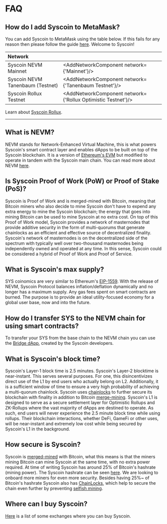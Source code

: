 


# FAQ

## How do I add Syscoin to MetaMask?

You can add Syscoin to MetaMask using the table below. If this fails for any reason then please follow the guide [here](/docs/guides/nevm/metamask). Welcome to Syscoin!

| Network             |                                                        |
| :------------------ | ------------------------------------------------------ |
| Syscoin NEVM Mainnet     | <AddNetworkComponent network={'Mainnet'}/>             |
| Syscoin NEVM Tanenbaum (Testnet)   | <AddNetworkComponent network={'Tanenbaum Testnet'}/>   |
| Syscoin Rollux Testnet | <AddNetworkComponent network={'Rollux Optimistic Testnet'}/> |

Learn about [Syscoin Rollux](/docs/tech/rollux).

-----

## What is NEVM?

NEVM stands for Network-Enhanced Virtual Machine, this is what powers Syscoin's smart contract layer and enables dApps to be built on top of the Syscoin blockchain. It is a version of [Ethereum's EVM](https://ethereum.org/en/developers/docs/evm/) but modified to operate in tandem with the Syscoin main chain. You can read more about NEVM [here](/docs/tech/nevm).

## Is Syscoin Proof of Work (PoW) or Proof of Stake (PoS)?

Syscoin is Proof of Work and is merged-mined with Bitcoin, meaning that Bitcoin miners who also decide to mine Syscoin don't have to expend any extra energy to mine the Syscoin blockchain; the energy that goes into mining Bitcoin can be used to mine Syscoin at no extra cost. On top of this Proof of Work model, Syscoin provides a network of masternodes that provide additive security in the form of multi-quorums that generate chainlocks as an efficient and effective source of decentralized finality. Syscoin's network of masternodes is on the decentralized side of the spectrum with typically well over two-thousand masternodes being independently owned and operated at any time. In this sense, Syscoin could be considered a hybrid of Proof of Work and Proof of Service.

## What is Syscoin's max supply?

SYS coinomics are very similar to Ethereum's [EIP-1559](https://eips.ethereum.org/EIPS/eip-1559). With the release of NEVM, Syscoin Protocol balances inflation/deflation dynamically and no longer has a maximum supply. Any gas fees spent on smart contracts are burned. The purpose is to provide an ideal utility-focused economy for a global user base, now and into the future.

## How do I transfer SYS to the NEVM chain for using smart contracts?

To transfer your SYS from the base chain to the NEVM chain you can use the [Bridge dApp](https://bridge.syscoin.org/), created by the Syscoin developers.

## What is Syscoin's block time?

Syscoin's Layer-1 block time is 2.5 minutes. Syscoin's Layer-2 blocktime is near-instant. This serves several purposes. For one, this disincentivizes direct use of the L1 by end users who actually belong on L2. Additionally, it is a sufficient window of time to ensure a very high probability of achieving a multi-quorum chainlock. Syscoin uses [chainlocks](/docs/tech/chainlocks) to further secure its blockchain with finality in addition to Bitcoin [merge-mining](/docs/tech/merged-mining). Syscoin's L1 is designed to serve as a secure settlement layer for Optimistic Rollups and ZK-Rollups where the vast majority of dApps are destined to operate. As such, end users will never experience the 2.5 minute block time while using rollups. Their blockchain interactions, whether DeFi, GameFi or other uses, will be near-instant and extremely low cost while being secured by Syscoin's L1 in the background.

## How secure is Syscoin?

Syscoin is [merged-mined](/docs/tech/merged-mining) with Bitcoin, what this means is that the miners mining Bitcoin can mine Syscoin at the same time, with no extra power required. At time of writing Syscoin has around 25% of Bitcoin's hashrate (mining power). The Syscoin hashrate can be seen [here](https://minerstat.com/coin/SYS/network-hashrate). We are looking to onboard more miners for even more security. Besides having 25%~ of Bitcoin's hashrate Syscoin also has [ChainLocks](/docs/tech/chainlocks), which help to secure the chain even further by preventing [selfish mining](https://www.investopedia.com/terms/s/selfish-mining.asp).



## Where can I buy Syscoin?

[Here](https://www.coingecko.com/en/coins/syscoin#markets) is a list of some exchanges where you can buy Syscoin.
